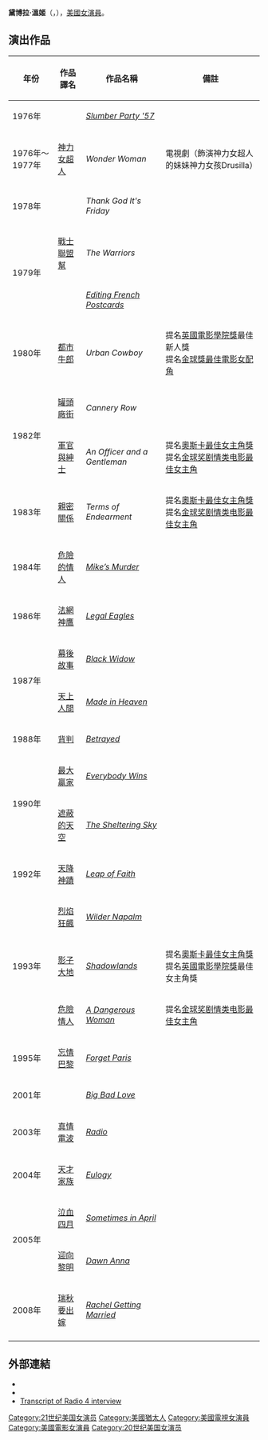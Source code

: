 {{noteTA
|T=zh-hk:狄寶娜·穎嘉;zh-cn:德博拉·温格;zh-tw:黛博拉·溫姬;
|G1=Movie
|G2=Show
|1=zh-hk:穎嘉;zh-cn:温格;zh-tw:溫姬;
|2=zh-hk:狄寶娜;zh-cn:德博拉;zh-tw:黛博拉;
|3=zh-cn:蒂莫西;zh-tw:提摩西;zh-hk:添曼菲;
|4=zh-hant:霍華德;zh-tw:霍華;zh-hk:侯活;zh-cn:霍华德;
}}
{{Infobox entertainer
| type=女演員
| name = 黛博拉·溫姬<br>Debra Winger 
| image = Debrawinger1984.jpg
| imagesize = 220px
| caption = 黛博拉·温姬
| birthname = Mary Debra Winger
| birthdate = {{birth date and age|1955|5|16}}
| location = 美國[[俄亥俄州|俄亥俄州]][[克利夫兰高地|克利夫兰高地]]
| spouse=[[蒂莫西·赫頓|蒂莫西·赫頓]] （1986年-1990年）<br>[[阿利斯·霍華德|阿利斯·霍華德]] （1996年-）
| children=[[諾亞·赫頓|諾亞·赫頓]] （1987年-）<br>[[貝比·霍華德|貝比·霍華德]] （1997年-）
}}

'''黛博拉·溫姬'''（{{lang|en|Mary Debra Winger}}，{{bd|1955年|5月16日|||Winger}}），[[美國|美國]][[女演員|女演員]]。

==演出作品==
{| class="wikitable"
|- bgcolor="#CCCCCC"
! 年份 !!  作品譯名 !! 作品名稱 !! 備註
|-
| rowspan="1"| 1976年 ||  || ''[[Slumber_Party_'57|Slumber Party '57]]'' ||
|-
|rowspan="1"| 1976年～1977年 || [[神力女超人|神力女超人]] || ''Wonder Woman'' || 電視劇（飾演神力女超人的妹妹神力女孩Drusilla）
|-
|rowspan="1"| 1978年 || {{le|星期五的狂熱|Thank God It's Friday (film)|星期五的狂熱/狂熱周五夜}} || ''Thank God It's Friday'' || 
|-
|rowspan="2"| 1979年 ||  [[戰士聯盟幫|戰士聯盟幫]]  || ''The Warriors'' || 
|-
|  || ''[[Editing_French_Postcards|Editing French Postcards]]'' || 
|-
|rowspan="1"| 1980年 || [[都市牛郎|都市牛郎]] || ''Urban Cowboy'' || 提名[[英國電影學院獎|英國電影學院獎]]最佳新人獎<br> 提名[[金球獎最佳電影女配角|金球獎最佳電影女配角]]
|-
| rowspan="2"| 1982年 || [[罐頭廠街|罐頭廠街]] || ''Cannery Row'' || 
|-
| [[軍官與紳士|軍官與紳士]] || ''An Officer and a Gentleman'' || 提名[[奧斯卡最佳女主角獎|奧斯卡最佳女主角獎]]<br> 提名[[金球奖剧情类电影最佳女主角|金球奖剧情类电影最佳女主角]]
|-
|rowspan="1"| 1983年 || [[親密關係_(電影)|親密關係]] || ''Terms of Endearment'' || 提名[[奧斯卡最佳女主角獎|奧斯卡最佳女主角獎]]<br> 提名[[金球奖剧情类电影最佳女主角|金球奖剧情类电影最佳女主角]]
|-
|rowspan="1"| 1984年 || [[危險的情人|危險的情人]] || ''[[Mike’s_Murder|Mike’s Murder]]'' ||
|-
|rowspan="1"| 1986年 || [[法網神鷹|法網神鷹]] || ''[[Legal_Eagles|Legal Eagles]]'' ||
|-
|rowspan="2"| 1987年 || [[幕後故事|幕後故事]] || ''[[Black_Widow|Black Widow]]'' ||
|-
| [[天上人間|天上人間]]|| ''[[Made_in_Heaven|Made in Heaven]]'' || 
|-
|rowspan="1"| 1988年 || [[背判|背判]] || ''[[Betrayed|Betrayed]]'' ||
|-
|rowspan="2"| 1990年 || [[最大贏家|最大贏家]] || ''[[Everybody_Wins|Everybody Wins]]'' ||
|-
| [[遮蔽的天空|遮蔽的天空]] || ''[[The_Sheltering_Sky|The Sheltering Sky]]'' || 
|-
|rowspan="1"| 1992年 || [[天降神蹟|天降神蹟]] || ''[[Leap_of_Faith|Leap of Faith]]'' ||
|-
|rowspan="3"| 1993年 || [[烈焰狂飆|烈焰狂飆]] || ''[[Wilder_Napalm|Wilder Napalm]]'' ||
|-
| [[影子大地|影子大地]] || ''[[Shadowlands|Shadowlands]]'' || 提名[[奧斯卡最佳女主角獎|奧斯卡最佳女主角獎]]<br>提名[[英國電影學院獎|英國電影學院獎]]最佳女主角獎
|-
| [[危險情人|危險情人]] || ''[[A_Dangerous_Woman|A Dangerous Woman]]'' || 提名[[金球奖剧情类电影最佳女主角|金球奖剧情类电影最佳女主角]]
|-
|rowspan="1"| 1995年 || [[忘情巴黎|忘情巴黎]] || ''[[Forget_Paris|Forget Paris]]'' ||
|-
|rowspan="1"| 2001年 ||  || ''[[Big_Bad_Love|Big Bad Love]]'' ||
|-
|rowspan="1"| 2003年 || [[真情電波|真情電波]] || ''[[Radio|Radio]]'' ||
|-
|rowspan="1"| 2004年 || [[天才家族|天才家族]] || ''[[Eulogy|Eulogy]]'' ||
|-
|rowspan="2"| 2005年 || [[泣血四月|泣血四月]] || ''[[Sometimes_in_April|Sometimes in April]]'' ||
|-
| [[迎向黎明|迎向黎明]] || ''[[Dawn_Anna|Dawn Anna]]'' || 
|-
|rowspan="1"| 2008年 || [[瑞秋要出嫁|瑞秋要出嫁]] || ''[[Rachel_Getting_Married|Rachel Getting Married]]'' ||
|-
|}

==外部連結==
* {{imdb name|id=0000700|name=Debra Winger}}
* {{tvtome person|id=56931|name=Debra Winger}}
* [http://www.bbc.co.uk/radio4/youandyours/yy_20040129.shtml Transcript of Radio 4 interview]

{{國家影評人協會獎最佳女主角}}

{{Authority control}}
{{DEFAULTSORT:Winger, Debra}}
[[Category:21世纪美国女演员|Category:21世纪美国女演员]]
[[Category:美國猶太人|Category:美國猶太人]]
[[Category:美國電視女演員|Category:美國電視女演員]]
[[Category:美國電影女演員|Category:美國電影女演員]]
[[Category:20世纪美国女演员|Category:20世纪美国女演员]]